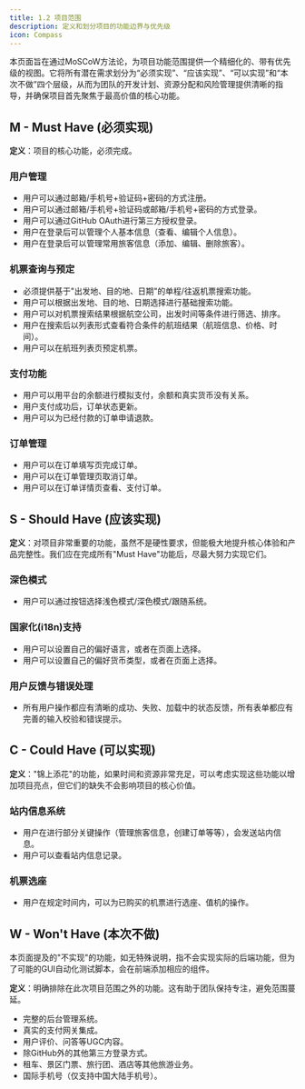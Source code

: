 ```yaml
---
title: 1.2 项目范围
description: 定义和划分项目的功能边界与优先级
icon: Compass
---
```

<Callout title="页面内容" type="info">
  本页面旨在通过MoSCoW方法论，为项目功能范围提供一个精细化的、带有优先级的视图。它将所有潜在需求划分为“必须实现”、“应该实现”、“可以实现”和“本次不做”四个层级，从而为团队的开发计划、资源分配和风险管理提供清晰的指导，并确保项目首先聚焦于最高价值的核心功能。
</Callout>

## M - Must Have (必须实现)

**定义**：项目的核心功能，必须完成。

### 用户管理

- 用户可以通过邮箱/手机号+验证码+密码的方式注册。
- 用户可以通过邮箱/手机号+验证码或邮箱/手机号+密码的方式登录。
- 用户可以通过GitHub OAuth进行第三方授权登录。
- 用户在登录后可以管理个人基本信息（查看、编辑个人信息）。
- 用户在登录后可以管理常用旅客信息（添加、编辑、删除旅客）。

### 机票查询与预定

- 必须提供基于"出发地、目的地、日期"的单程/往返机票搜索功能。
- 用户可以根据出发地、目的地、日期选择进行基础搜索功能。
- 用户可以对机票搜索结果根据航空公司，出发时间等条件进行筛选、排序。
- 用户在搜索后以列表形式查看符合条件的航班结果（航班信息、价格、时间）。
- 用户可以在航班列表页预定机票。

### 支付功能

- 用户可以用平台的余额进行模拟支付，余额和真实货币没有关系。
- 用户支付成功后，订单状态更新。
- 用户可以为已经付款的订单申请退款。

### 订单管理

- 用户可以在订单填写页完成订单。
- 用户可以在订单管理页取消订单。
- 用户可以在订单详情页查看、支付订单。

## S - Should Have (应该实现)

**定义**：对项目非常重要的功能，虽然不是硬性要求，但能极大地提升核心体验和产品完整性。我们应在完成所有"Must Have"功能后，尽最大努力实现它们。

### 深色模式

- 用户可以通过按钮选择浅色模式/深色模式/跟随系统。

### 国家化(i18n)支持

- 用户可以设置自己的偏好语言，或者在页面上选择。
- 用户可以设置自己的偏好货币类型，或者在页面上选择。

### 用户反馈与错误处理

- 所有用户操作都应有清晰的成功、失败、加载中的状态反馈，所有表单都应有完善的输入校验和错误提示。

## C - Could Have (可以实现)

**定义**："锦上添花"的功能，如果时间和资源非常充足，可以考虑实现这些功能以增加项目亮点，但它们的缺失不会影响项目的核心价值。

### 站内信息系统

- 用户在进行部分关键操作（管理旅客信息，创建订单等等），会发送站内信息。
- 用户可以查看站内信息记录。

### 机票选座

- 用户在规定时间内，可以为已购买的机票进行选座、值机的操作。

## W - Won't Have (本次不做)

<Callout title="请注意" type="info">
  本页面提及的"不实现"的功能，如无特殊说明，指不会实现实际的后端功能，但为了可能的GUI自动化测试脚本，会在前端添加相应的组件。
</Callout>

**定义**：明确排除在此次项目范围之外的功能。这有助于团队保持专注，避免范围蔓延。

- 完整的后台管理系统。
- 真实的支付网关集成。
- 用户评价、问答等UGC内容。
- 除GitHub外的其他第三方登录方式。
- 租车、景区门票、旅行团、酒店等其他旅游业务。
- 国际手机号（仅支持中国大陆手机号）。